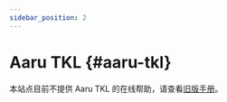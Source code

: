 ```yaml
---
sidebar_position: 2
---
```


# Aaru TKL {#aaru-tkl}

本站点目前不提供 Aaru TKL 的在线帮助，请查看[旧版手册](https://www.helix.site/blogs/documentation/user-manual-for-aaru-tkl)。